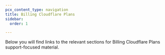 ```yaml
---
pcx_content_type: navigation
title: Billing Cloudflare Plans
sidebar:
  order: 1

---
```



Below you will find links to the relevant sections for Billing Cloudflare Plans support-focused material.

<DirectoryListing />
